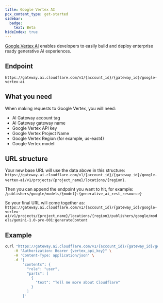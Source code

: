 ```yaml
---
title: Google Vertex AI
pcx_content_type: get-started
sidebar:
  badge:
    text: Beta
hideIndex: true
---
```


[Google Vertex AI](https://cloud.google.com/vertex-ai) enables developers to easily build and deploy enterprise ready generative AI experiences.

## Endpoint

`https://gateway.ai.cloudflare.com/v1/{account_id}/{gateway_id}/google-vertex-ai`

## What you need

When making requests to Google Vertex, you will need:

- AI Gateway account tag
- AI Gateway gateway name
- Google Vertex API key
- Google Vertex Project Name
- Google Vertex Region (for example, us-east4)
- Google Vertex model

## URL structure

Your new base URL will use the data above in this structure: `https://gateway.ai.cloudflare.com/v1/{account_id}/{gateway_id}/google-vertex-ai/v1/projects/{project_name}/locations/{region}`.

Then you can append the endpoint you want to hit, for example: `/publishers/google/models/{model}:{generative_ai_rest_resource}`

So your final URL will come together as: `https://gateway.ai.cloudflare.com/v1/{account_id}/{gateway_id}/google-vertex-ai/v1/projects/{project_name}/locations/{region}/publishers/google/models/gemini-1.0-pro-001:generateContent`

## Example

```bash title="Example fetch request"
curl "https://gateway.ai.cloudflare.com/v1/{account_id}/{gateway_id}/google-vertex-ai/v1/projects/{project_name}/locations/{region}/publishers/google/models/gemini-1.0-pro-001:generateContent" \
    -H "Authorization: Bearer {vertex_api_key}" \
    -H 'Content-Type: application/json' \
    -d '{
        "contents": {
          "role": "user",
          "parts": [
            {
              "text": "Tell me more about Cloudflare"
            }
          ]
        }'

```
